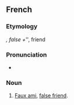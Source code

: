 {{also|faux ami}}
==French==

===Etymology===
{{l|fr|faux}}'', false + ''{{l|fr|ami}}'', friend

===Pronunciation===
* {{audio|Fr-Paris--faux-ami.ogg|Audio (Paris)|lang=fr}}

===Noun===
{{fr-noun|head=[[faux]]-[[ami]]|m}}

# [[faux ami#English|Faux ami]], [[false friend]].